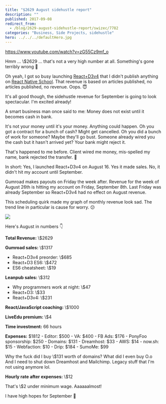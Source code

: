 ```yaml
---
title: "$2629 August sidehustle report"
description: ""
published: 2017-09-08
redirect_from:
  - /blog/2629-august-sidehustle-report/swizec/7782
categories: "Business, Side Projects, sidehustle"
hero: ../../../defaultHero.jpg
---
```


https://www.youtube.com/watch?v=zG55Cz9mf_o

Hmm ... \\\$2629 ... that's not a very high number at all. Something's gone terribly wrong 🤔

Oh yeah, I got so busy launching [React+D3v4](https://swizec.com/reactd3js) that I didn't publish anything on [React Native School](http://reactnative.school). That revenue is based on articles published, no articles published, no revenue. Oops. 😇

It's all good though, the sidehustle revenue for September is going to look spectacular. I'm excited already!

A smart business man once said to me: Money does not exist until it becomes cash in bank.

It's not your money until it's your money. Anything could happen. Oh you got a contract for a bunch of cash? Might get cancelled. Oh you did a bunch of work for someone? Maybe they'll go bust. Someone already wired you the cash but it hasn't arrived yet? Your bank might reject it.

That's happened to me before. Client wired me money, mis-spelled my name, bank rejected the transfer. 💩

In short: Yes, I launched React+D3v4 on August 16. Yes it made sales. No, it didn't hit my account until September.

Gumroad makes payouts on Friday the week after. Revenue for the week of August 26th is hitting my account on Friday, September 8th. Last Friday was already September so React+D3v4 had no effect on August revenue.

This scheduling quirk made my graph of monthly revenue look sad. The trend line in particular is cause for worry. 😕

![](https://swizec.com/blog/wp-content/uploads/2017/09/Screen-Shot-2017-09-08-at-00.18.33.png)

Here's August in numbers 👇

**Total Revenue:** \\\$2629

**Gumroad sales:** \\\$1317

- React+D3v4 preorder: \\\$685
- React+D3 ES6: \\\$472
- ES6 cheatsheet: \\\$19

**Leanpub sales:** \\\$312

- Why programmers work at night: \\\$47
- React+D3: \\\$33
- React+D3v4: \\\$231

**React/JavaScript coaching:** \\\$1000

**LiveEdu premium:** \\\$4

**Time investment:** 66 hours

**Expenses:** $1812 - Editor: $500 - VA: $400 - FB Ads: $176 - PonyFoo sponsorship: $250 - Domains: $131 - Dreamhost: $33 - AWS: $14 - now.sh: $15 - Webfaction: $10 - Drip: $184 - SumoMe: $99

Why the fuck did I buy \\\$131 worth of domains? What did I even buy O.o And I need to shut down Dreamhost and Mailchimp. Legacy stuff that I'm not using anymore lol.

**Hourly rate after expenses:** \\\$12

That's \\\$2 under minimum wage. Aaaaaalmost!

I have high hopes for September 🤞
